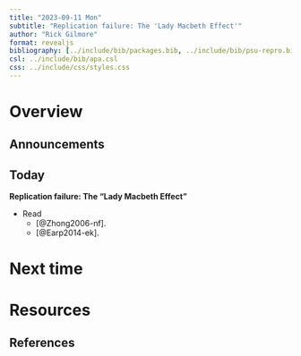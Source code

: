 ```yaml
---
title: "2023-09-11 Mon"
subtitle: "Replication failure: The 'Lady Macbeth Effect'"
author: "Rick Gilmore"
format: revealjs
bibliography: [../include/bib/packages.bib, ../include/bib/psu-repro.bib]
csl: ../include/bib/apa.csl
css: ../include/css/styles.css
---
```


# Overview

## Announcements

## Today

**Replication failure: The "Lady Macbeth Effect"**

- Read
    - [@Zhong2006-nf].
    - [@Earp2014-ek].

# Next time

# Resources

## References

